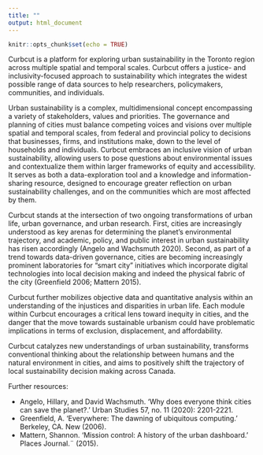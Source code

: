 ```yaml
---
title: ""
output: html_document
---
```


```r
knitr::opts_chunk$set(echo = TRUE)
```

Curbcut is a platform for exploring urban sustainability in the Toronto region across multiple spatial and temporal scales. Curbcut offers a justice- and inclusivity-focused approach to sustainability which integrates the widest possible range of data sources to help researchers, policymakers, communities, and individuals.

Urban sustainability is a complex, multidimensional concept encompassing a variety of stakeholders, values and priorities. The governance and planning of cities must balance competing voices and visions over multiple spatial and temporal scales, from federal and provincial policy to decisions that businesses, firms, and institutions make, down to the level of households and individuals. Curbcut embraces an inclusive vision of urban sustainability, allowing users to pose questions about environmental issues and contextualize them within larger frameworks of equity and accessibility. It serves as both a data-exploration tool and a knowledge and information-sharing resource, designed to encourage greater reflection on urban sustainability challenges, and on the communities which are most affected by them.

Curbcut stands at the intersection of two ongoing transformations of urban life, urban governance, and urban research. First, cities are increasingly understood as key arenas for determining the planet’s environmental trajectory, and academic, policy, and public interest in urban sustainability has risen accordingly (Angelo and Wachsmuth 2020). Second, as part of a trend towards data-driven governance, cities are becoming increasingly prominent laboratories for “smart city” initiatives which incorporate digital technologies into local decision making and indeed the physical fabric of the city (Greenfield 2006; Mattern 2015).

Curbcut further mobilizes objective data and quantitative analysis within an understanding of the injustices and disparities in urban life. Each module within Curbcut encourages a critical lens toward inequity in cities, and the danger that the move towards sustainable urbanism could have problematic implications in terms of exclusion, displacement, and affordability.

Curbcut catalyzes new understandings of urban sustainability, transforms conventional thinking about the relationship between humans and the natural environment in cities, and aims to positively shift the trajectory of local sustainability decision making across Canada.

Further resources:

<ul><li>Angelo, Hillary, and David Wachsmuth. 'Why does everyone think cities can save the planet?.' Urban Studies 57, no. 11 (2020): 2201-2221.</li>
<li>Greenfield, A. 'Everywhere: The dawning of ubiquitous computing.' Berkeley, CA. New (2006).</li>
<li>Mattern, Shannon. 'Mission control: A history of the urban dashboard.' Places Journal.¨ (2015).</li></ul>
